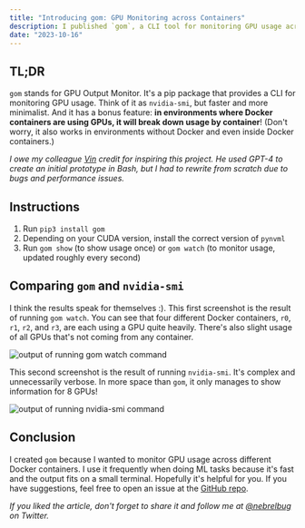 ```yaml
---
title: "Introducing gom: GPU Monitoring across Containers"
description: I published `gom`, a CLI tool for monitoring GPU usage across Docker containers.
date: "2023-10-16"
---
```


## TL;DR

`gom` stands for GPU Output Monitor. It's a pip package that provides a CLI for monitoring GPU usage. Think of it as `nvidia-smi`, but faster and more minimalist. And it has a bonus feature: **in environments where Docker containers are using GPUs, it will break down usage by container**! (Don't worry, it also works in environments without Docker and even inside Docker containers.)

_I owe my colleague [Vin](https://howe.vin/) credit for inspiring this project. He used GPT-4 to create an initial prototype in Bash, but I had to rewrite from scratch due to bugs and performance issues._

## Instructions

1. Run `pip3 install gom`
2. Depending on your CUDA version, install the correct version of `pynvml`
3. Run `gom show` (to show usage once) or `gom watch` (to monitor usage, updated roughly every second)

## Comparing `gom` and `nvidia-smi`

I think the results speak for themselves :). This first screenshot is the result of running `gom watch`. You can see that four different Docker containers, `r0`, `r1`, `r2`, and `r3`, are each using a GPU quite heavily. There's also slight usage of all GPUs that's not coming from any container.

![output of running `gom watch` command](/blog-images/gom-watch.png)

This second screenshot is the result of running `nvidia-smi`. It's complex and unnecessarily verbose. In more space than `gom`, it only manages to show information for 8 GPUs!

![output of running `nvidia-smi` command](/blog-images/nvidia-smi.png)

## Conclusion

I created `gom` because I wanted to monitor GPU usage across different Docker containers. I use it frequently when doing ML tasks because it's fast and the output fits on a small terminal. Hopefully it's helpful for you. If you have suggestions, feel free to open an issue at the [GitHub repo](https://github.com/nebrelbug/gom).

_If you liked the article, don't forget to share it and follow me at [@nebrelbug](https://twitter.com/nebrelbug) on Twitter._
